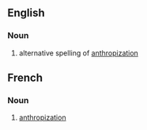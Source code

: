 ==English==

===Noun===
{{en-noun|-}}

# alternative spelling of [[anthropization]]

==French==

===Noun===
{{fr-noun}}

# [[anthropization]]
